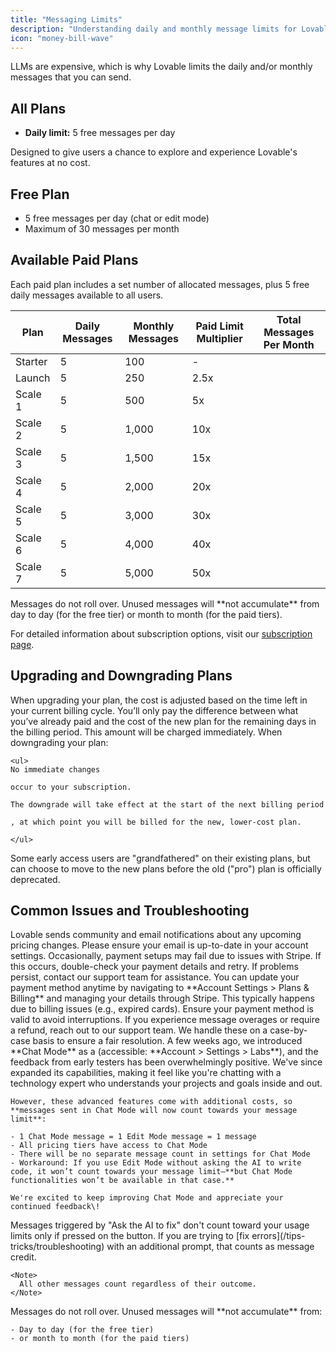 ```yaml
---
title: "Messaging Limits"
description: "Understanding daily and monthly message limits for Lovable"
icon: "money-bill-wave"
---
```


LLMs are expensive, which is why Lovable limits the daily and/or monthly messages that you can send. 

## All Plans

- **Daily limit:** 5 free messages per day

Designed to give users a chance to explore and experience Lovable's features at no cost.

## Free Plan

- 5 free messages per day (chat or edit mode)
- Maximum of 30 messages per month

## Available Paid Plans

Each paid plan includes a set number of allocated messages, plus 5 free daily messages available to all users.

| Plan    | Daily Messages | Monthly Messages | Paid Limit Multiplier | Total Messages Per Month |
| ------- | -------------- | ---------------- | --------------------- | ------------------------ |
| Starter | 5              | 100              | \-                    |                          |
| Launch  | 5              | 250              | 2.5x                  |                          |
| Scale 1 | 5              | 500              | 5x                    |                          |
| Scale 2 | 5              | 1,000            | 10x                   |                          |
| Scale 3 | 5              | 1,500            | 15x                   |                          |
| Scale 4 | 5              | 2,000            | 20x                   |                          |
| Scale 5 | 5              | 3,000            | 30x                   |                          |
| Scale 6 | 5              | 4,000            | 40x                   |                          |
| Scale 7 | 5              | 5,000            | 50x                   |                          |

<Note>
  Messages do not roll over. Unused messages will **not accumulate** from day to day (for the free tier) or month to month (for the paid tiers).
</Note>

For detailed information about subscription options, visit our [subscription page](https://lovable.dev/pricing).

## Upgrading and Downgrading Plans

<AccordionGroup>
  <Accordion title="Upgrading">
    When upgrading your plan, the cost is adjusted based on the time left in your current billing cycle. You’ll only pay the difference between what you’ve already paid and the cost of the new plan for the remaining days in the billing period. This amount will be charged immediately.
  </Accordion>
  <Accordion title="Downgrading">
    When downgrading your plan:

    <ul>
    No immediate changes

    occur to your subscription.

    The downgrade will take effect at the start of the next billing period

    , at which point you will be billed for the new, lower-cost plan.

    </ul>
  </Accordion>
  <Accordion title="Legacy Plans">
    Some early access users are "grandfathered" on their existing plans, but can choose to move to the new plans before the old ("pro") plan is officially deprecated.
  </Accordion>
</AccordionGroup>

## Common Issues and Troubleshooting

<AccordionGroup>
  <Accordion title="Pricing Changes or Charges">
    Lovable sends community and email notifications about any upcoming pricing changes. Please ensure your email is up-to-date in your account settings.
  </Accordion>
  <Accordion title="Errors During Payment Setup">
    Occasionally, payment setups may fail due to issues with Stripe. If this occurs, double-check your payment details and retry. If problems persist, contact our support team for assistance.
  </Accordion>
  <Accordion title="Change payment cards">
    You can update your payment method anytime by navigating to **Account Settings > Plans & Billing** and managing your details through Stripe.
  </Accordion>
  <Accordion title="Paid Users Losing Access">
    This typically happens due to billing issues (e.g., expired cards). Ensure your payment method is valid to avoid interruptions.
  </Accordion>
  <Accordion title="Resolving Overages or Refunds">
    If you experience message overages or require a refund, reach out to our support team. We handle these on a case-by-case basis to ensure a fair resolution.
  </Accordion>
  <Accordion title="'Chat Mode' credits consumption">
    A few weeks ago, we introduced **Chat Mode** as a  (accessible: **Account > Settings > Labs**), and the feedback from early testers has been overwhelmingly positive. We've since expanded its capabilities, making it feel like you're chatting with a technology expert who understands your projects and goals inside and out.

    However, these advanced features come with additional costs, so **messages sent in Chat Mode will now count towards your message limit**:

    - 1 Chat Mode message = 1 Edit Mode message = 1 message
    - All pricing tiers have access to Chat Mode
    - There will be no separate message count in settings for Chat Mode
    - Workaround: If you use Edit Mode without asking the AI to write code, it won’t count towards your message limit—**but Chat Mode functionalities won’t be available in that case.**

    We're excited to keep improving Chat Mode and appreciate your continued feedback\!
  </Accordion>
  <Accordion title="'Try to Fix' button counting as messages" defaultOpen="false">
    Messages triggered by "Ask the AI to fix" don't count toward your usage limits only if pressed on the button. If you are trying to [fix errors](/tips-tricks/troubleshooting) with an additional prompt, that counts as message credit.

    <Note>
      All other messages count regardless of their outcome.
    </Note>
  </Accordion>
  <Accordion title="Messages roll over">
    Messages do not roll over. Unused messages will **not accumulate** from:

    - Day to day (for the free tier)
    - or month to month (for the paid tiers)
  </Accordion>
</AccordionGroup>